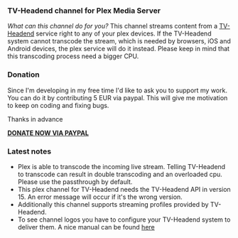 === TV-Headend channel for Plex Media Server ===

''What can this channel do for you?''
This channel streams content from a [https://github.com/moxz/tvheadend.bundle TV-Headend] service right
to any of your plex devices. If the TV-Headend system cannot transcode the stream, which is needed by browsers, iOS and Android
devices, the plex service will do it instead. Please keep in mind that this transcoding process need a bigger
CPU.

=== Donation ===
Since I'm developing in my free time I'd like to ask you to support my work.
You can do it by contributing 5 EUR via paypal. This will give me motivation
to keep on coding and fixing bugs.

Thanks in advance

[https://www.paypal.com/cgi-bin/webscr?no_note=0&lc=US&business=realriot%40realriot.de&item_name=GitHub+-+tvheadend-ng.bundle&cmd=_donations&currency_code=USD '''DONATE NOW VIA PAYPAL''']

=== Latest notes ===
* Plex is able to transcode the incoming live stream. Telling TV-Headend to transcode can result in double transcoding and an overloaded cpu. Please use the passthrough by default.
* This plex channel for TV-Headend needs the TV-Headend API in version 15. An error message will occur if it's the wrong version.
* Additionally this channel supports streaming profiles provided by TV-Headend.
* To see channel logos you have to configure your TV-Headend system to deliver them. A nice manual can be found [https://tvheadend.org/boards/5/topics/13408?r=13674#message-13674 here]
